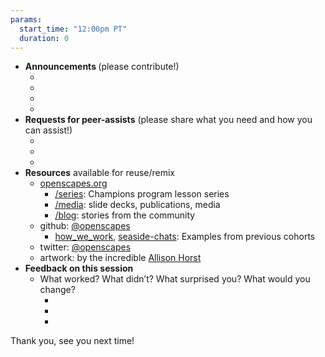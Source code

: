 ```yaml
---
params:
  start_time: "12:00pm PT"
  duration: 0
---
```


- **Announcements **(please contribute!)
    - 
    -  
    -  
    -  

- **Requests for peer-assists** (please share what you need and how you can assist!)
    -  
    -  
    - 

- **Resources** available for reuse/remix
    - [openscapes.org](https://openscapes.org)
        - [/series](https://openscapes.github.io/series): Champions program lesson series
        - [/media](https://openscapes.org/media): slide decks, publications, media
        - [/blog](https://openscapes.org/blog): stories from the community
    - github: [@openscapes](https://github.com/openscapes)
        - [how_we_work](https://github.com/Openscapes/how_we_work), [seaside-chats](https://github.com/Openscapes/seaside-chats): Examples from previous cohorts
    - twitter: [@openscapes](https://twitter.com/openscapes)
    - artwork: by the incredible [Allison Horst](https://twitter.com/allison_horst)

- **Feedback on this session**
  - What worked? What didn’t? What surprised you? What would you change? 
    -  ‎
    -  
    -  

Thank you, see you next time!
